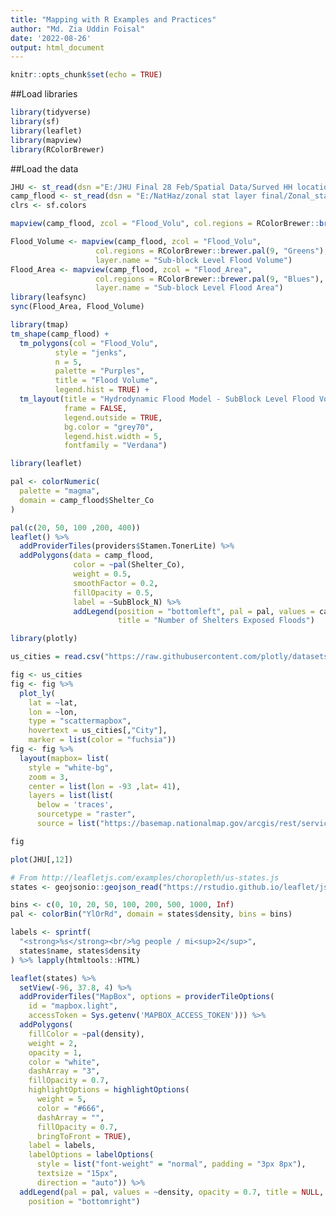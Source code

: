 ```yaml
---
title: "Mapping with R Examples and Practices"
author: "Md. Zia Uddin Foisal"
date: '2022-08-26'
output: html_document
---
```


```r
knitr::opts_chunk$set(echo = TRUE)
```

##Load libraries

```r
library(tidyverse)
library(sf)
library(leaflet)
library(mapview)
library(RColorBrewer)
```

##Load the data

```r
JHU <- st_read(dsn ="E:/JHU Final 28 Feb/Spatial Data/Surved HH locations/GLO2002_ JHU_COVID-19_kobo_raw_data.shp")
camp_flood <- st_read(dsn = "E:/NatHaz/zonal stat layer final/Zonal_stat_sblock_level_refactored.shp") 
clrs <- sf.colors

mapview(camp_flood, zcol = "Flood_Volu", col.regions = RColorBrewer::brewer.pal(9, "Blues"), legend = TRUE) +mapview(JHU, zcol = "upazila", legend = TRUE)

```


```r
Flood_Volume <- mapview(camp_flood, zcol = "Flood_Volu", 
                   col.regions = RColorBrewer::brewer.pal(9, "Greens"), alpha.regions = 1,label = TRUE, homebutton = mapviewGetOption("homebutton"),
                   layer.name = "Sub-block Level Flood Volume")
Flood_Area <- mapview(camp_flood, zcol = "Flood_Area", 
                   col.regions = RColorBrewer::brewer.pal(9, "Blues"), alpha.regions = 1,label = TRUE,homebutton = mapviewGetOption("homebutton"),
                   layer.name = "Sub-block Level Flood Area")
library(leafsync)
sync(Flood_Area, Flood_Volume)
```
```r
library(tmap)
tm_shape(camp_flood) + 
  tm_polygons(col = "Flood_Volu",
          style = "jenks",
          n = 5,
          palette = "Purples",
          title = "Flood Volume",
          legend.hist = TRUE) + 
  tm_layout(title = "Hydrodynamic Flood Model - SubBlock Level Flood Volume",
            frame = FALSE,
            legend.outside = TRUE,
            bg.color = "grey70",
            legend.hist.width = 5,
            fontfamily = "Verdana")
```




```r
library(leaflet)

pal <- colorNumeric(
  palette = "magma",
  domain = camp_flood$Shelter_Co
)

pal(c(20, 50, 100 ,200, 400))
leaflet() %>%
  addProviderTiles(providers$Stamen.TonerLite) %>%
  addPolygons(data = camp_flood,
              color = ~pal(Shelter_Co),
              weight = 0.5,
              smoothFactor = 0.2,
              fillOpacity = 0.5,
              label = ~SubBlock_N) %>%
              addLegend(position = "bottomleft", pal = pal, values = camp_flood$Shelter_Co,
                        title = "Number of Shelters Exposed Floods")
```



```r
library(plotly)

us_cities = read.csv("https://raw.githubusercontent.com/plotly/datasets/master/us-cities-top-1k.csv")

fig <- us_cities 
fig <- fig %>%
  plot_ly(
    lat = ~lat,
    lon = ~lon,
    type = "scattermapbox",
    hovertext = us_cities[,"City"],
    marker = list(color = "fuchsia")) 
fig <- fig %>%
  layout(mapbox= list(
    style = "white-bg",
    zoom = 3,
    center = list(lon = -93 ,lat= 41),
    layers = list(list(
      below = 'traces',
      sourcetype = "raster",
      source = list("https://basemap.nationalmap.gov/arcgis/rest/services/USGSImageryOnly/MapServer/tile/{z}/{y}/{x}")))))

fig

```


```r
plot(JHU[,12])
```
```r
# From http://leafletjs.com/examples/choropleth/us-states.js
states <- geojsonio::geojson_read("https://rstudio.github.io/leaflet/json/us-states.geojson", what = "sp")

bins <- c(0, 10, 20, 50, 100, 200, 500, 1000, Inf)
pal <- colorBin("YlOrRd", domain = states$density, bins = bins)

labels <- sprintf(
  "<strong>%s</strong><br/>%g people / mi<sup>2</sup>",
  states$name, states$density
) %>% lapply(htmltools::HTML)

leaflet(states) %>%
  setView(-96, 37.8, 4) %>%
  addProviderTiles("MapBox", options = providerTileOptions(
    id = "mapbox.light",
    accessToken = Sys.getenv('MAPBOX_ACCESS_TOKEN'))) %>%
  addPolygons(
    fillColor = ~pal(density),
    weight = 2,
    opacity = 1,
    color = "white",
    dashArray = "3",
    fillOpacity = 0.7,
    highlightOptions = highlightOptions(
      weight = 5,
      color = "#666",
      dashArray = "",
      fillOpacity = 0.7,
      bringToFront = TRUE),
    label = labels,
    labelOptions = labelOptions(
      style = list("font-weight" = "normal", padding = "3px 8px"),
      textsize = "15px",
      direction = "auto")) %>%
  addLegend(pal = pal, values = ~density, opacity = 0.7, title = NULL,
    position = "bottomright")
```












